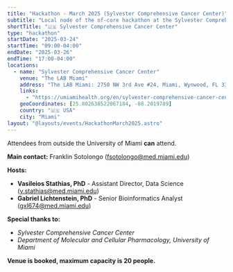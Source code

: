 ```yaml
---
title: "Hackathon - March 2025 (Sylvester Comprehensive Cancer Center)"
subtitle: "Local node of the nf-core hackathon at the Sylvester Comprehensive Cancer Center"
shortTitle: "🇺🇸 Sylvester Comprehensive Cancer Center"
type: "hackathon"
startDate: "2025-03-24"
startTime: "09:00-04:00"
endDate: "2025-03-26"
endTime: "17:00-04:00"
locations:
  - name: "Sylvester Comprehensive Cancer Center"
    venue: "The LAB Miami"
    address: "The LAB Miami: 2750 NW 3rd Ave #24, Miami, Wynwood, FL 33127, USA"
    links:
      - "https://umiamihealth.org/en/sylvester-comprehensive-cancer-center"
    geoCoordinates: [25.802638522067184, -80.2019789]
    country: "🇺🇸 USA"
    city: "Miami"
layout: "@layouts/events/HackathonMarch2025.astro"
---
```


Attendees from outside the University of Miami **can** attend.

**Main contact:**
Franklin Sotolongo ([fsotolongo@med.miami.edu](mailto:fsotolongo@med.miami.edu))

**Hosts:**
- **Vasileios Stathias, PhD** - Assistant Director, Data Science
  ([v.stathias@med.miami.edu](mailto:v.stathias@med.miami.edu))
- **Gabriel Lichtenstein, PhD** - Senior Bioinformatics Analyst
  ([gxl674@med.miami.edu](mailto:gxl674@med.miami.edu))

**Special thanks to:**
- *Sylvester Comprehensive Cancer Center*
- *Department of Molecular and Cellular Pharmacology, University of Miami*

 **Venue is booked, maximum capacity is 20 people.**
